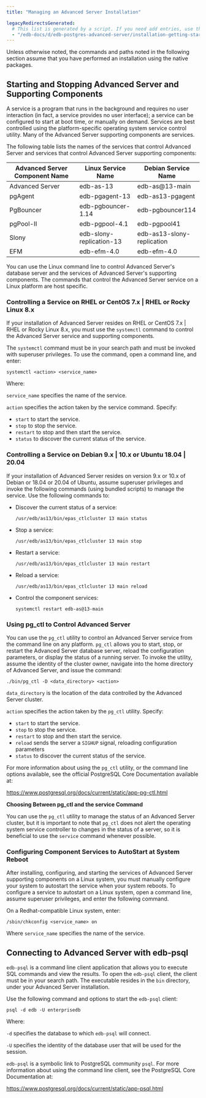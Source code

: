 ```yaml
---
title: "Managing an Advanced Server Installation"

legacyRedirectsGenerated:
  # This list is generated by a script. If you need add entries, use the `legacyRedirects` key.
  - "/edb-docs/d/edb-postgres-advanced-server/installation-getting-started/installation-guide-for-linux/13/managing_an_advanced_server_installation.html"
---
```


<div id="managing_an_advanced_server_installation" class="registered_link"></div>

Unless otherwise noted, the commands and paths noted in the following section assume that you have performed an installation using the native packages.

## Starting and Stopping Advanced Server and Supporting Components

A service is a program that runs in the background and requires no user interaction (in fact, a service provides no user interface); a service can be configured to start at boot time, or manually on demand. Services are best controlled using the platform-specific operating system service control utility. Many of the Advanced Server supporting components are services.

The following table lists the names of the services that control Advanced Server and services that control Advanced Server supporting components:

| Advanced Server Component Name | Linux Service Name       | Debian Service Name        |
| ------------------------------ | ------------------------ | -------------------------- |
| Advanced Server                | edb-as-13                | edb-as@13-main             |
| pgAgent                        | edb-pgagent-13           | edb-as13-pgagent           |
| PgBouncer                      | edb-pgbouncer-1.14       | edb-pgbouncer114           |
| pgPool-II                      | edb-pgpool-4.1           | edb-pgpool41               |
| Slony                          | edb-slony-replication-13 | edb-as13-slony-replication |
| EFM                            | edb-efm-4.0              | edb-efm-4.0                |

You can use the Linux command line to control Advanced Server's database server and the services of Advanced Server's supporting components. The commands that control the Advanced Server service on a Linux platform are host specific.

### Controlling a Service on RHEL or CentOS 7.x | RHEL or Rocky Linux 8.x

If your installation of Advanced Server resides on RHEL or CentOS 7.x | RHEL or Rocky Linux 8.x, you must use the `systemctl` command to control the Advanced Server service and supporting components.

The `systemctl` command must be in your search path and must be invoked with superuser privileges. To use the command, open a command line, and enter:

```text
systemctl <action> <service_name>
```

Where:

`service_name` specifies the name of the service.

`action` specifies the action taken by the service command. Specify:

-   `start` to start the service.
-   `stop` to stop the service.
-   `restart` to stop and then start the service.
-   `status` to discover the current status of the service.

### Controlling a Service on Debian 9.x | 10.x or Ubuntu 18.04 | 20.04

If your installation of Advanced Server resides on version 9.x or 10.x of Debian or 18.04 or 20.04 of Ubuntu, assume superuser privileges and invoke the following commands (using bundled scripts) to manage the service. Use the following commands to:

-   Discover the current status of a service:

    ```text
    /usr/edb/as13/bin/epas_ctlcluster 13 main status
    ```

-   Stop a service:

    ```text
    /usr/edb/as13/bin/epas_ctlcluster 13 main stop
    ```

-   Restart a service:

    ```text
    /usr/edb/as13/bin/epas_ctlcluster 13 main restart
    ```

-   Reload a service:

    ```text
    /usr/edb/as13/bin/epas_ctlcluster 13 main reload
    ```

-   Control the component services:

    ```text
    systemctl restart edb-as@13-main
    ```

### Using pg_ctl to Control Advanced Server

You can use the `pg_ctl` utility to control an Advanced Server service from the command line on any platform. `pg_ctl` allows you to start, stop, or restart the Advanced Server database server, reload the configuration parameters, or display the status of a running server. To invoke the utility, assume the identity of the cluster owner, navigate into the home directory of Advanced Server, and issue the command:

```text
./bin/pg_ctl -D <data_directory> <action>
```

`data_directory` is the location of the data controlled by the Advanced Server cluster.

`action` specifies the action taken by the `pg_ctl` utility. Specify:

-   `start` to start the service.
-   `stop` to stop the service.
-   `restart` to stop and then start the service.
-   `reload` sends the server a `SIGHUP` signal, reloading configuration parameters
-   `status` to discover the current status of the service.

For more information about using the `pg_ctl` utility, or the command line options available, see the official PostgreSQL Core Documentation available at:

<https://www.postgresql.org/docs/current/static/app-pg-ctl.html>

**Choosing Between pg_ctl and the service Command**

You can use the `pg_ctl` utility to manage the status of an Advanced Server cluster, but it is important to note that `pg_ctl` does not alert the operating system service controller to changes in the status of a server, so it is beneficial to use the `service` command whenever possible.

### Configuring Component Services to AutoStart at System Reboot

After installing, configuring, and starting the services of Advanced Server supporting components on a Linux system, you must manually configure your system to autostart the service when your system reboots. To configure a service to autostart on a Linux system, open a command line, assume superuser privileges, and enter the following command.

On a Redhat-compatible Linux system, enter:

```text
/sbin/chkconfig <service_name> on
```

Where `service_name` specifies the name of the service.

## Connecting to Advanced Server with edb-psql

`edb-psql` is a command line client application that allows you to execute SQL commands and view the results. To open the `edb-psql` client, the client must be in your search path. The executable resides in the `bin` directory, under your Advanced Server installation.

Use the following command and options to start the `edb-psql` client:

```text
psql -d edb -U enterprisedb
```

Where:

`-d` specifies the database to which `edb-psql` will connect.

`-U` specifies the identity of the database user that will be used for the session.

`edb-psql` is a symbolic link to PostgreSQL community `psql`. For more information about using the command line client, see the PostgreSQL Core Documentation at:

<https://www.postgresql.org/docs/current/static/app-psql.html>
